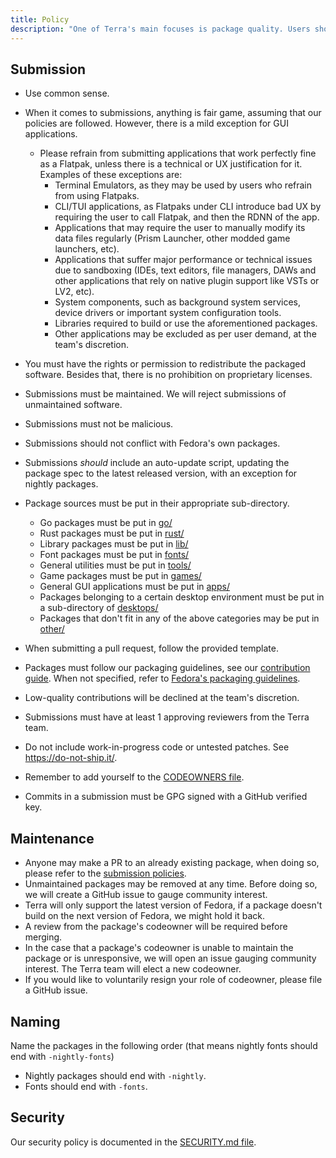 ```yaml
---
title: Policy
description: "One of Terra's main focuses is package quality. Users should be able to install software from Terra in confidence. Our policies reflect that."
---
```


## Submission

- Use common sense.
- When it comes to submissions, anything is fair game, assuming that our policies are followed. However, there is a mild exception for GUI applications.

  - Please refrain from submitting applications that work perfectly fine as a Flatpak, unless there is a technical or UX justification for it. Examples of these exceptions are:
    - Terminal Emulators, as they may be used by users who refrain from using Flatpaks.
    - CLI/TUI applications, as Flatpaks under CLI introduce bad UX by requiring the user to call Flatpak, and then the RDNN of the app.
    - Applications that may require the user to manually modify its data files regularly (Prism Launcher, other modded game launchers, etc).
    - Applications that suffer major performance or technical issues due to sandboxing (IDEs, text editors, file managers, DAWs and other applications that rely on native plugin support like VSTs or LV2, etc).
    - System components, such as background system services, device drivers or important system configuration tools.
    - Libraries required to build or use the aforementioned packages.
    - Other applications may be excluded as per user demand, at the team's discretion.

- You must have the rights or permission to redistribute the packaged software. Besides that, there is no prohibition on proprietary licenses.
- Submissions must be maintained. We will reject submissions of unmaintained software.
- Submissions must not be malicious.
- Submissions should not conflict with Fedora's own packages.
- Submissions _should_ include an auto-update script, updating the package spec to the latest released version, with an exception for nightly packages.
- Package sources must be put in their appropriate sub-directory.
  - Go packages must be put in [go/](https://github.com/terrapkg/packages/tree/main/anda/go)
  - Rust packages must be put in [rust/](https://github.com/terrapkg/packages/tree/main/anda/rust)
  - Library packages must be put in [lib/](https://github.com/terrapkg/packages/tree/main/anda/lib)
  - Font packages must be put in [fonts/](https://github.com/terrapkg/packages/tree/main/anda/fonts)
  - General utilities must be put in [tools/](https://github.com/terrapkg/packages/tree/main/anda/tools)
  - Game packages must be put in [games/](https://github.com/terrapkg/packages/tree/main/anda/games)
  - General GUI applications must be put in [apps/](https://github.com/terrapkg/packages/tree/main/anda/apps)
  - Packages belonging to a certain desktop environment must be put in a sub-directory of [desktops/](https://github.com/terrapkg/packages/tree/main/anda/desktops)
  - Packages that don't fit in any of the above categories may be put in [other/](https://github.com/terrapkg/packages/tree/main/anda/other)
- When submitting a pull request, follow the provided template.
- Packages must follow our packaging guidelines, see our [contribution guide](https://github.com/terrapkg/packages/wiki/Contribute). When not specified, refer to [Fedora's packaging guidelines](https://docs.fedoraproject.org/en-US/packaging-guidelines).
- Low-quality contributions will be declined at the team's discretion.
- Submissions must have at least 1 approving reviewers from the Terra team.
- Do not include work-in-progress code or untested patches. See https://do-not-ship.it/.
- Remember to add yourself to the [CODEOWNERS file](https://github.com/terrapkg/packages/tree/main/CODEOWNERS).
- Commits in a submission must be GPG signed with a GitHub verified key.

## Maintenance

- Anyone may make a PR to an already existing package, when doing so, please refer to the [submission policies](#Submission).
- Unmaintained packages may be removed at any time. Before doing so, we will create a GitHub issue to gauge community interest.
- Terra will only support the latest version of Fedora, if a package doesn't build on the next version of Fedora, we might hold it back.
- A review from the package's codeowner will be required before merging.
- In the case that a package's codeowner is unable to maintain the package or is unresponsive, we will open an issue gauging community interest. The Terra team will elect a new codeowner.
- If you would like to voluntarily resign your role of codeowner, please file a GitHub issue.

## Naming

Name the packages in the following order
(that means nightly fonts should end with `-nightly-fonts`)

- Nightly packages should end with `-nightly`.
- Fonts should end with `-fonts`.

## Security

Our security policy is documented in the [SECURITY.md file](https://github.com/terrapkg/packages/blob/main/SECURITY.md).
